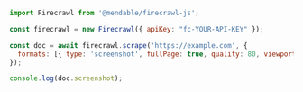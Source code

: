 ```js Node
import Firecrawl from '@mendable/firecrawl-js';

const firecrawl = new Firecrawl({ apiKey: "fc-YOUR-API-KEY" });

const doc = await firecrawl.scrape('https://example.com', {
  formats: [{ type: 'screenshot', fullPage: true, quality: 80, viewport: { width: 1280, height: 800 } }]
});

console.log(doc.screenshot);
```
